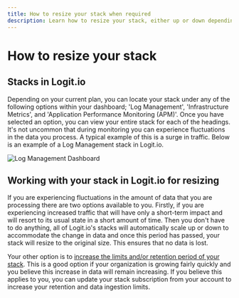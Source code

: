 ```yaml
---
title: How to resize your stack when required
description: Learn how to resize your stack, either up or down depending on the amount of data and traffic you are experiencing
---
```


# How to resize your stack

## Stacks in Logit.io

Depending on your current plan, you can locate your stack under any of the following 
options within your dashboard; 'Log Management', 'Infrastructure Metrics', and 
'Application Performance Monitoring (APM)'. Once you have selected an option, you can 
view your entire stack for each of the headings. It's not uncommon that during monitoring 
you can experience fluctuations in the data you process. A typical example of this is a 
surge in traffic. Below is an example of a Log Management stack in Logit.io.

![Log Management Dashboard](@/images/help/subscription-usage/log-management.png)

## Working with your stack in Logit.io for resizing

If you are experiencing fluctuations in the amount of data that you are processing 
there are two options available to you. Firstly, if you are experiencing increased 
traffic that will have only a short-term impact and will resort to its usual state 
in a short amount of time. Then you don't have to do anything, all of Logit.io's 
stacks will automatically scale up or down to accommodate the change in data and 
once this period has passed, your stack will resize to the original size. 
This ensures that no data is lost.

Your other option is 
to [increase the limits and/or retention period of your stack](/account-administration/subscriptions-management-usage/accounts/plan-resizing-options). 
This is a good option if your organization is growing fairly quickly and you 
believe this increase in data will remain increasing. If you believe this 
applies to you, you can update your stack subscription from your account 
to increase your retention and data ingestion limits.